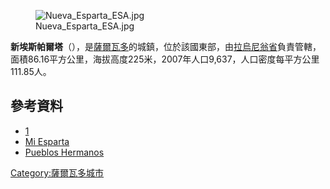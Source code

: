 [[Image:Nueva_Esparta_ESA.jpg|right]]

'''新埃斯帕爾塔'''（{{lang-es|Nueva Esparta}}），是[[薩爾瓦多|薩爾瓦多]]的城鎮，位於該國東部，由[[拉烏尼翁省_(薩爾瓦多)|拉烏尼翁省]]負責管轄，面積86.16平方公里，海拔高度225米，2007年人口9,637，人口密度每平方公里111.85人。

==參考資料==
*[https://web.archive.org/web/20080525010141/http://www.miesparta.com/]
*[https://web.archive.org/web/20080525010141/http://www.miesparta.com/ Mi Esparta]
*[https://web.archive.org/web/20080405210858/http://www.puebloshermanos.com/ Pueblos Hermanos]

{{coord|13|47|N|87|50|W|display=title|region:SV_type:city_source:GNS-enwiki}}

{{ElSalvador-geo-stub}}
[[Category:薩爾瓦多城市|Category:薩爾瓦多城市]]